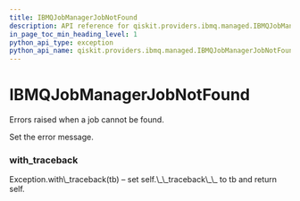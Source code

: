 ```yaml
---
title: IBMQJobManagerJobNotFound
description: API reference for qiskit.providers.ibmq.managed.IBMQJobManagerJobNotFound
in_page_toc_min_heading_level: 1
python_api_type: exception
python_api_name: qiskit.providers.ibmq.managed.IBMQJobManagerJobNotFound
---
```


# IBMQJobManagerJobNotFound

<Class id="qiskit.providers.ibmq.managed.IBMQJobManagerJobNotFound" isDedicatedPage={true} github="https://github.com/qiskit/qiskit-ibmq-provider/tree/stable/0.7/qiskit/providers/ibmq/managed/exceptions.py" signature="IBMQJobManagerJobNotFound(*message)">
  Errors raised when a job cannot be found.

  Set the error message.

  ### with\_traceback

  <Function id="qiskit.providers.ibmq.managed.IBMQJobManagerJobNotFound.with_traceback" signature="with_traceback()">
    Exception.with\_traceback(tb) – set self.\_\_traceback\_\_ to tb and return self.
  </Function>
</Class>

